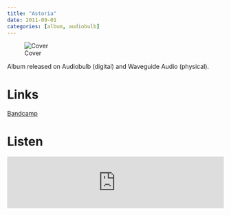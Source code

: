 ```yaml
---
title: "Astoria"
date: 2011-09-01
categories: [album, audiobulb]
---
```


![Cover](cover.jpeg) 

Album released on Audiobulb (digital) and Waveguide Audio (physical).

# Links

[Bandcamp](https://theoo-ray.bandcamp.com/track/astoria){.btn .btn-primary role="button"} 

# Listen

<iframe style="border: 0; width: 100%; height: 120px;" src="https://bandcamp.com/EmbeddedPlayer/album=2777963507/size=large/bgcol=ffffff/linkcol=0687f5/tracklist=false/artwork=small/track=2130096788/transparent=true/" seamless><a href="https://theoo-ray.bandcamp.com/album/astoria">Astoria by The OO-Ray</a></iframe>
